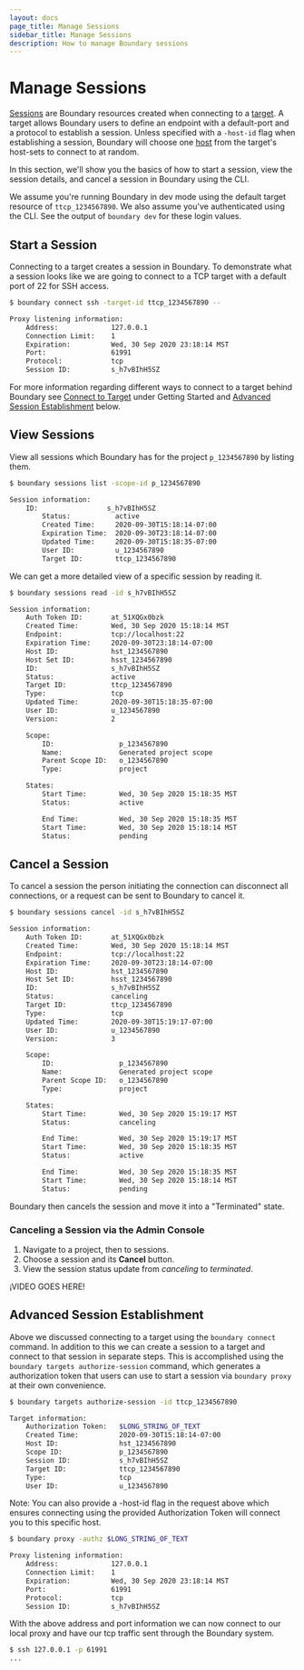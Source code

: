 ```yaml
---
layout: docs
page_title: Manage Sessions
sidebar_title: Manage Sessions
description: How to manage Boundary sessions
---
```


# Manage Sessions

[Sessions](/docs/concepts/domain-model/sessions) are Boundary resources created when connecting to a [target](/docs/concepts/domain-model/target). A target allows Boundary users to define an endpoint with a default-port and a protocol to establish a session. Unless specified with a `-host-id` flag when establishing a session, Boundary will choose one [host](/docs/concepts/domain-model/hosts) from the target's host-sets to connect to at random.

In this section, we'll show you the basics of how to start a session, view the session details, and cancel a session in Boundary using the CLI.

We assume you're running Boundary in dev mode using the default target resource of `ttcp_1234567890`. We also assume you've authenticated using the CLI. See the output of `boundary dev` for these login values.

## Start a Session

Connecting to a target creates a session in Boundary. To demonstrate what a session looks like we are going to connect to a TCP target with a default port of 22 for SSH access.

```bash
$ boundary connect ssh -target-id ttcp_1234567890 --

Proxy listening information:
    Address:             127.0.0.1
    Connection Limit:    1
    Expiration:          Wed, 30 Sep 2020 23:18:14 MST
    Port:                61991
    Protocol:            tcp
    Session ID:          s_h7vBIhH5SZ
```

For more information regarding different ways to connect to a target behind Boundary see [Connect to Target](/docs/getting-started/connect-to-target) under Getting Started and [Advanced Session Establishment](#advanced-session-establishment) below.

## View Sessions

View all sessions which Boundary has for the project `p_1234567890` by listing them.

```bash
$ boundary sessions list -scope-id p_1234567890

Session information:
    ID:                 s_h7vBIhH5SZ
        Status:           active
        Created Time:     2020-09-30T15:18:14-07:00
        Expiration Time:  2020-09-30T23:18:14-07:00
        Updated Time:     2020-09-30T15:18:35-07:00
        User ID:          u_1234567890
        Target ID:        ttcp_1234567890
```

We can get a more detailed view of a specific session by reading it.

```bash
$ boundary sessions read -id s_h7vBIhH5SZ

Session information:
    Auth Token ID:       at_51XQGx0bzk
    Created Time:        Wed, 30 Sep 2020 15:18:14 MST
    Endpoint:            tcp://localhost:22
    Expiration Time:     2020-09-30T23:18:14-07:00
    Host ID:             hst_1234567890
    Host Set ID:         hsst_1234567890
    ID:                  s_h7vBIhH5SZ
    Status:              active
    Target ID:           ttcp_1234567890
    Type:                tcp
    Updated Time:        2020-09-30T15:18:35-07:00
    User ID:             u_1234567890
    Version:             2

    Scope:
        ID:                p_1234567890
        Name:              Generated project scope
        Parent Scope ID:   o_1234567890
        Type:              project

    States:
        Start Time:        Wed, 30 Sep 2020 15:18:35 MST
        Status:            active

        End Time:          Wed, 30 Sep 2020 15:18:35 MST
        Start Time:        Wed, 30 Sep 2020 15:18:14 MST
        Status:            pending
```

## Cancel a Session

To cancel a session the person initiating the connection can disconnect all connections, or a request can be sent to Boundary to cancel it.

```bash
$ boundary sessions cancel -id s_h7vBIhH5SZ

Session information:
    Auth Token ID:       at_51XQGx0bzk
    Created Time:        Wed, 30 Sep 2020 15:18:14 MST
    Endpoint:            tcp://localhost:22
    Expiration Time:     2020-09-30T23:18:14-07:00
    Host ID:             hst_1234567890
    Host Set ID:         hsst_1234567890
    ID:                  s_h7vBIhH5SZ
    Status:              canceling
    Target ID:           ttcp_1234567890
    Type:                tcp
    Updated Time:        2020-09-30T15:19:17-07:00
    User ID:             u_1234567890
    Version:             3

    Scope:
        ID:                p_1234567890
        Name:              Generated project scope
        Parent Scope ID:   o_1234567890
        Type:              project

    States:
        Start Time:        Wed, 30 Sep 2020 15:19:17 MST
        Status:            canceling

        End Time:          Wed, 30 Sep 2020 15:19:17 MST
        Start Time:        Wed, 30 Sep 2020 15:18:35 MST
        Status:            active

        End Time:          Wed, 30 Sep 2020 15:18:35 MST
        Start Time:        Wed, 30 Sep 2020 15:18:14 MST
        Status:            pending
```

Boundary then cancels the session and move it into a "Terminated" state.

### Canceling a Session via the Admin Console

1. Navigate to a project, then to sessions.
1. Choose a session and its **Cancel** button.
1. View the session status update from _canceling_ to _terminated_.

¡VIDEO GOES HERE!

## Advanced Session Establishment

Above we discussed connecting to a target using the `boundary connect` command. In addition to this we can create a session to a target and connect to that session in separate steps. This is accomplished using the `boundary targets authorize-session` command, which generates a authorization token that users can use to start a session via `boundary proxy` at their own convenience.

```bash
$ boundary targets authorize-session -id ttcp_1234567890

Target information:
    Authorization Token:   $LONG_STRING_OF_TEXT
    Created Time:          2020-09-30T15:18:14-07:00
    Host ID:               hst_1234567890
    Scope ID:              p_1234567890
    Session ID:            s_h7vBIhH5SZ
    Target ID:             ttcp_1234567890
    Type:                  tcp
    User ID:               u_1234567890
```

Note: You can also provide a -host-id flag in the request above which ensures connecting using the provided Authorization Token will connect you to this specific host.

```bash
$ boundary proxy -authz $LONG_STRING_OF_TEXT

Proxy listening information:
    Address:             127.0.0.1
    Connection Limit:    1
    Expiration:          Wed, 30 Sep 2020 23:18:14 MST
    Port:                61991
    Protocol:            tcp
    Session ID:          s_h7vBIhH5SZ
```

With the above address and port information we can now connect to our local proxy and have our tcp traffic sent through the Boundary system.

```bash
$ ssh 127.0.0.1 -p 61991
...
```
